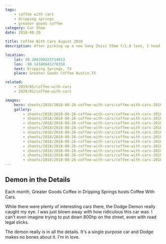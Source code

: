 ```yaml
---
tags:
    - coffee with cars
    - dripping springs
    - greater goods coffee
category: Car Show
date: 2018-08-26

title: Coffee With Cars August 2018
description: After picking up a new Sony Zeiss 55mm f/1.8 lens, I head to the monthly Coffee With Cars meetup in Dripping Springs, TX.

location:
    lat: 30.208190225714013
    lon: -98.14140845278358
    text: Dripping Springs, TX
    place: Greater Goods Coffee Austin,TX

related:
    - 2019/05/coffee-with-cars
    - 2020/01/coffee-with-cars

images:
    hero: shoots/2018/2018-08-26-coffee-with-cars/coffee-with-cars-2018_004.jpg
    gallery:
        - shoots/2018/2018-08-26-coffee-with-cars/coffee-with-cars-2018_001.jpg
        - shoots/2018/2018-08-26-coffee-with-cars/coffee-with-cars-2018_002.jpg
        - shoots/2018/2018-08-26-coffee-with-cars/coffee-with-cars-2018_003.jpg
        - shoots/2018/2018-08-26-coffee-with-cars/coffee-with-cars-2018_004.jpg
        - shoots/2018/2018-08-26-coffee-with-cars/coffee-with-cars-2018_005.jpg
        - shoots/2018/2018-08-26-coffee-with-cars/coffee-with-cars-2018_006.jpg
        - shoots/2018/2018-08-26-coffee-with-cars/coffee-with-cars-2018_007.jpg
        - shoots/2018/2018-08-26-coffee-with-cars/coffee-with-cars-2018_008.jpg
        - shoots/2018/2018-08-26-coffee-with-cars/coffee-with-cars-2018_009.jpg
        - shoots/2018/2018-08-26-coffee-with-cars/coffee-with-cars-2018_010.jpg
        - shoots/2018/2018-08-26-coffee-with-cars/coffee-with-cars-2018_011.jpg
---
```


## Demon in the Details

Each month, Greater Goods Coffee in Dripping Springs hosts Coffee With Cars.

While there were plenty of interesting cars there, the Dodge Demon really caught my eye. I was just blown away with how ridiculous this car was. I can't even imagine trying to put down 800hp on the street, even with road legal slicks.

The demon really is in all the details. It's a single purpose car and Dodge makes no bones about it. I'm in love.
